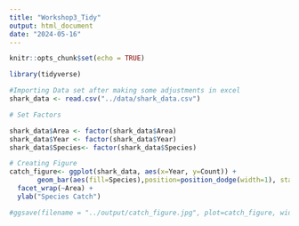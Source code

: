 ```yaml
---
title: "Workshop3_Tidy"
output: html_document
date: "2024-05-16"
---
```


```r
knitr::opts_chunk$set(echo = TRUE)
```



```r
library(tidyverse)
```


```r
#Importing Data set after making some adjustments in excel
shark_data <- read.csv("../data/shark_data.csv")

```


```r
# Set Factors

shark_data$Area <- factor(shark_data$Area)
shark_data$Year <- factor(shark_data$Year)
shark_data$Species<- factor(shark_data$Species)

```

```r
# Creating Figure
catch_figure<- ggplot(shark_data, aes(x=Year, y=Count)) +
       geom_bar(aes(fill=Species),position=position_dodge(width=1), stat="identity") +
  facet_wrap(~Area) +
  ylab("Species Catch")

#ggsave(filename = "../output/catch_figure.jpg", plot=catch_figure, width=200, height = 140, units="mm")

```


